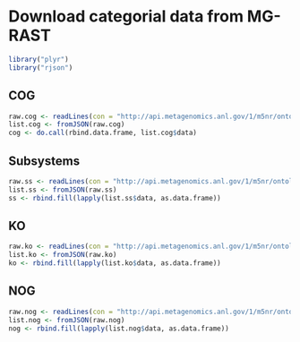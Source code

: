 Download categorial data from MG-RAST
========================================================

```r
library("plyr")
library("rjson")
```

## COG

```r
raw.cog <- readLines(con = "http://api.metagenomics.anl.gov/1/m5nr/ontology?source=COG")
list.cog <- fromJSON(raw.cog)
cog <- do.call(rbind.data.frame, list.cog$data)
```

## Subsystems

```r
raw.ss <- readLines(con = "http://api.metagenomics.anl.gov/1/m5nr/ontology?source=Subsystems")
list.ss <- fromJSON(raw.ss)
ss <- rbind.fill(lapply(list.ss$data, as.data.frame))
```

## KO

```r
raw.ko <- readLines(con = "http://api.metagenomics.anl.gov/1/m5nr/ontology?source=KO")
list.ko <- fromJSON(raw.ko)
ko <- rbind.fill(lapply(list.ko$data, as.data.frame))
```

## NOG

```r
raw.nog <- readLines(con = "http://api.metagenomics.anl.gov/1/m5nr/ontology?source=NOG")
list.nog <- fromJSON(raw.nog)
nog <- rbind.fill(lapply(list.nog$data, as.data.frame))
```